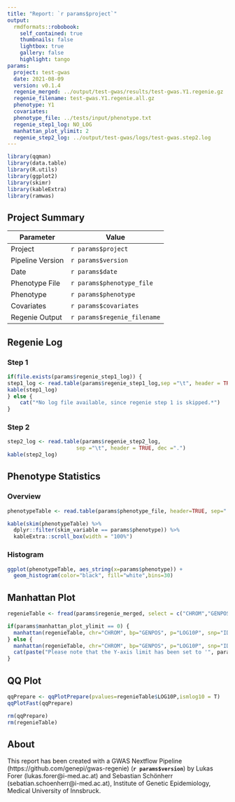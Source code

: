 ```yaml
---
title: "Report: `r params$project`"
output:
  rmdformats::robobook:
    self_contained: true
    thumbnails: false
    lightbox: true
    gallery: false
    highlight: tango
params:
  project: test-gwas
  date: 2021-08-09
  version: v0.1.4
  regenie_merged: ../output/test-gwas/results/test-gwas.Y1.regenie.gz
  regenie_filename: test-gwas.Y1.regenie.all.gz
  phenotype: Y1
  covariates:
  phenotype_file: ../tests/input/phenotype.txt
  regenie_step1_log: NO_LOG
  manhattan_plot_ylimit: 2
  regenie_step2_log: ../output/test-gwas/logs/test-gwas.step2.log
---
```


```r
library(qqman)
library(data.table)
library(R.utils)
library(ggplot2)
library(skimr)
library(kableExtra)
library(ramwas)
```

## Project Summary

| Parameter     | Value                                      |
| ------------- |--------------------------------------------|
| Project       | `r params$project`                         |
| Pipeline Version       | `r params$version`                |
| Date       | `r params$date`                         |
| Phenotype File      | `r params$phenotype_file`            |
| Phenotype       | `r params$phenotype`                     |
| Covariates       | `r params$covariates`                     |
| Regenie Output      | `r params$regenie_filename`             |

## Regenie Log

### Step 1

```r
if(file.exists(params$regenie_step1_log)) {
step1_log <- read.table(params$regenie_step1_log,sep ="\t", header = TRUE, dec =".")
kable(step1_log)
} else {
    cat("*No log file available, since regenie step 1 is skipped.*")
}
```

### Step 2

```r
step2_log <- read.table(params$regenie_step2_log,
                      sep ="\t", header = TRUE, dec =".")
kable(step2_log)
```

## Phenotype Statistics

### Overview

```r
phenotypeTable <- read.table(params$phenotype_file, header=TRUE, sep=" ", dec = ".")

kable(skim(phenotypeTable) %>%
  dplyr::filter(skim_variable == params$phenotype)) %>%
  kableExtra::scroll_box(width = "100%")
```

### Histogram
```r
ggplot(phenotypeTable, aes_string(x=params$phenotype)) +
  geom_histogram(color="black", fill="white",bins=30)
```

## Manhattan Plot

```r
regenieTable <- fread(params$regenie_merged, select = c("CHROM","GENPOS","LOG10P","ID"), header=TRUE,tmpdir="$PWD")

if(params$manhattan_plot_ylimit == 0) {
  manhattan(regenieTable, chr="CHROM", bp="GENPOS", p="LOG10P", snp="ID", logp= FALSE, cex = 0.3, col = c("blue4", "orange3"))
} else {
  manhattan(regenieTable, chr="CHROM", bp="GENPOS", p="LOG10P", snp="ID", logp= FALSE, cex = 0.3, col = c("blue4", "orange3"), ylim = c(0, params$manhattan_plot_ylimit))
  cat(paste("Please note that the Y-axis limit has been set to '", params$manhattan_plot_ylimit,"'. Please use the 'manhattan_plot_ylimit' parameter to adapt this behaviour."))
}
```

## QQ Plot

```r
qqPrepare <- qqPlotPrepare(pvalues=regenieTable$LOG10P,ismlog10 = T)
qqPlotFast(qqPrepare)

rm(qqPrepare)
rm(regenieTable)
```

## About
This report has been created with a GWAS Nextflow Pipeline (https://github.com/genepi/gwas-regenie) (**`r params$version`**) by Lukas Forer (lukas.forer@i-med.ac.at) and Sebastian Schönherr (sebatian.schoenherr@i-med.ac.at), Institute of Genetic Epidemiology, Medical University of Innsbruck.
